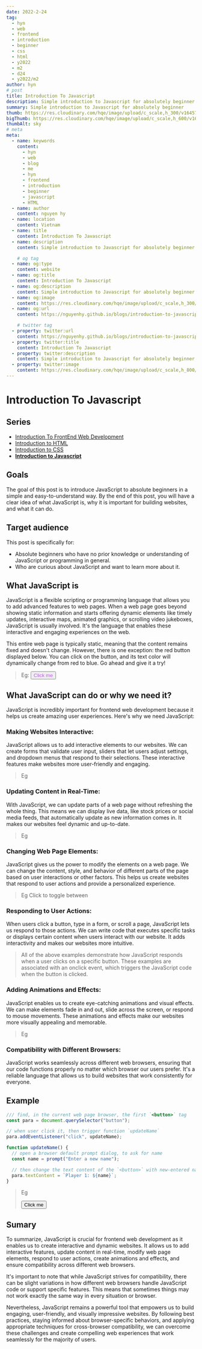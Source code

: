 ```yaml
---
date: 2022-2-24
tag:
  - hyn
  - web
  - frontend
  - introduction
  - beginner
  - css
  - html
  - y2022
  - m2
  - d24
  - y2022/m2
author: hyn
# post
title: Introduction To Javascript
description: Simple introduction to Javascript for absolutely beginner
summary: Simple introduction to Javascript for absolutely beginner
thumb: https://res.cloudinary.com/hqe/image/upload/c_scale,h_300/v1645714015/github-nguyenhy-hp/sky-5.jpg
bigThumb: https://res.cloudinary.com/hqe/image/upload/c_scale,h_600/v1645714015/github-nguyenhy-hp/sky-5.jpg
thumbAlt: sky
# meta
meta:
  - name: keywords
    content:
      - hyn
      - web
      - blog
      - me
      - hyn
      - frontend
      - introduction
      - beginner
      - javascript
      - HTML
  - name: author
    content: nguyen hy
  - name: location
    content: Vietnam
  - name: title
    content: Introduction To Javascript
  - name: description
    content: Simple introduction to Javascript for absolutely beginner

    # og tag
  - name: og:type
    content: website
  - name: og:title
    content: Introduction To Javascript
  - name: og:description
    content: Simple introduction to Javascript for absolutely beginner
  - name: og:image
    content: https://res.cloudinary.com/hqe/image/upload/c_scale,h_300/v1645714015/github-nguyenhy-hp/sky-5.jpg
  - name: og:url
    content: https://nguyenhy.github.io/blogs/introduction-to-javascript/1686525497/

    # twitter tag
  - property: twitter:url
    content: https://nguyenhy.github.io/blogs/introduction-to-javascript/1686525497/
  - property: twitter:title
    content: Introduction To Javascript
  - property: twitter:description
    content: Simple introduction to Javascript for absolutely beginner
  - property: twitter:image
    content: https://res.cloudinary.com/hqe/image/upload/c_scale,h_800/v1641481664/github-nguyenhy-hp/sky-5.jpg
---
```




# Introduction To Javascript

## Series
- [Introduction To FrontEnd Web Development](/blogs/introduction-to-web-development/1686525497/)
- [Introduction to HTML](/blogs/introduction-to-html/1645744806/)
- [Introduction to CSS](/blogs/introduction-to-css/1646522406/)
- [**Introduction to Javascript**](/blogs/introduction-to-javascript/1686525497)

## Goals
The goal of this post is to introduce JavaScript to absolute beginners in a simple and easy-to-understand way. 
By the end of this post, you will have a clear idea of what JavaScript is, why it is important for building websites, and what it can do.

## Target audience
This post is specifically for:
- Absolute beginners who have no prior knowledge or understanding of JavaScript or programming in general.
- Who are curious about JavaScript and want to learn more about it.

## What JavaScript is
JavaScript is a flexible scripting or programming language that allows you to add advanced features to web pages. 
When a web page goes beyond showing static information and starts offering dynamic elements like timely updates, 
interactive maps, animated graphics, or scrolling video jukeboxes, JavaScript is usually involved. 
It's the language that enables these interactive and engaging experiences on the web.

This entire web page is typically static, meaning that the content remains fixed and doesn't change. 
However, there is one exception: the red button displayed below. You can click on the button, and its text color will dynamically change from red to blue. Go ahead and give it a try!

> Eg: 
> <button style="color: #bf55ec" onclick="this.style.color='white'; this.textContent='Weeeeeee'">Click me</button>

## What JavaScript can do or why we need it?
JavaScript is incredibly important for frontend web development because it helps us create amazing user experiences. Here's why we need JavaScript:

### Making Websites Interactive: 
JavaScript allows us to add interactive elements to our websites. 
We can create forms that validate user input, sliders that let users adjust settings, and dropdown menus that respond to their selections. 
These interactive features make websites more user-friendly and engaging.

> Eg
> <DemoWebsiteInteractive />


### Updating Content in Real-Time: 
With JavaScript, we can update parts of a web page without refreshing the whole thing. 
This means we can display live data, like stock prices or social media feeds, that automatically update as new information comes in. 
It makes our websites feel dynamic and up-to-date.

> Eg
> <DemoUpdateRealtime />


### Changing Web Page Elements: 
JavaScript gives us the power to modify the elements on a web page. 
We can change the content, style, and behavior of different parts of the page based on user interactions or other factors. 
This helps us create websites that respond to user actions and provide a personalized experience.

> Eg
> <DemoChangeElements />
> Click to toggle between 


### Responding to User Actions: 
When users click a button, type in a form, or scroll a page, JavaScript lets us respond to those actions. 
We can write code that executes specific tasks or displays certain content when users interact with our website. 
It adds interactivity and makes our websites more intuitive.

> All of the above examples demonstrate how JavaScript responds when a user clicks on a specific button. 
These examples are associated with an onclick event, which triggers the JavaScript code when the button is clicked.

### Adding Animations and Effects: 
JavaScript enables us to create eye-catching animations and visual effects. 
We can make elements fade in and out, slide across the screen, or respond to mouse movements. 
These animations and effects make our websites more visually appealing and memorable.

> Eg
> <DemoAnimation />

### Compatibility with Different Browsers: 
JavaScript works seamlessly across different web browsers, ensuring that our code functions properly no matter which browser our users prefer. 
It's a reliable language that allows us to build websites that work consistently for everyone.

## Example

``` javascript
/// find, in the current web page browser, the first `<button>` tag 
const para = document.querySelector("button");

// when user click it, then trigger function `updateName`
para.addEventListener("click", updateName);

function updateName() {
  // open a browser default prompt dialog, to ask for name
  const name = prompt("Enter a new name");

  // then change the text content of the `<button>` with new-entered name
  para.textContent = `Player 1: ${name}`;
}
```

> Eg
>
> <button class="border p-1 bg-white/20 rounded-md" onclick="const name = prompt('Enter a name'); this.textContent = `Hi '${name || 'Anonymous'}', welcome to Hytorium blogs`;">Click me</button>

## Sumary
To summarize, JavaScript is crucial for frontend web development as it enables us to create interactive and dynamic websites. 
It allows us to add interactive features, update content in real-time, modify web page elements, respond to user actions, create animations and effects, and ensure compatibility across different web browsers.

It's important to note that while JavaScript strives for compatibility, there can be slight variations in how different web browsers handle JavaScript code or support specific features. 
This means that sometimes things may not work exactly the same way in every situation or browser.

Nevertheless, JavaScript remains a powerful tool that empowers us to build engaging, user-friendly, and visually impressive websites. 
By following best practices, staying informed about browser-specific behaviors, and applying appropriate techniques for cross-browser compatibility, we can overcome these challenges and create compelling web experiences that work seamlessly for the majority of users.